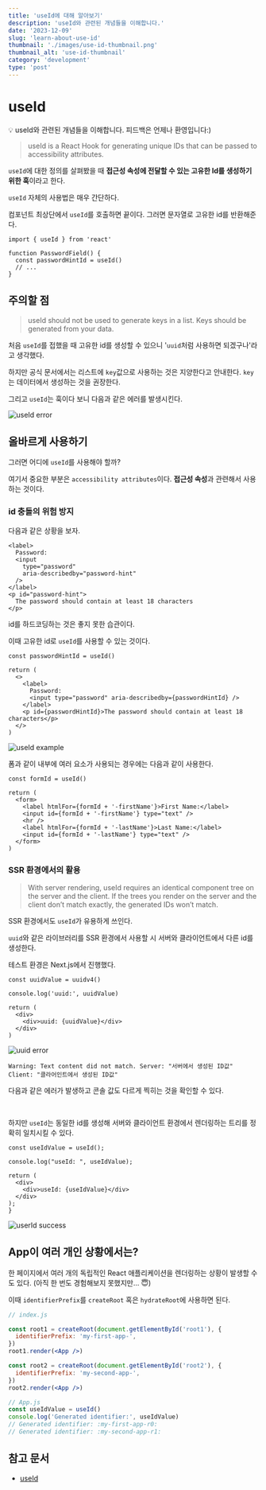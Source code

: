 ```yaml
---
title: 'useId에 대해 알아보기'
description: 'useId와 관련된 개념들을 이해합니다.'
date: '2023-12-09'
slug: 'learn-about-use-id'
thumbnail: './images/use-id-thumbnail.png'
thumbnail_alt: 'use-id-thumbnail'
category: 'development'
type: 'post'
---
```


# useId

<Callout>💡 useId와 관련된 개념들을 이해합니다. 피드백은 언제나 환영입니다:)</Callout>

> useId is a React Hook for generating unique IDs that can be passed to accessibility attributes.

`useId`에 대한 정의를 살펴봤을 때 **접근성 속성에 전달할 수 있는 고유한 Id를 생성하기 위한 훅**이라고 한다.

`useId` 자체의 사용법은 매우 간단하다.

컴포넌트 최상단에서 `useId`를 호출하면 끝이다.
그러면 문자열로 고유한 id를 반환해준다.

```tsx
import { useId } from 'react'

function PasswordField() {
  const passwordHintId = useId()
  // ...
}
```

## 주의할 점

> useId should not be used to generate keys in a list.
> Keys should be generated from your data.

처음 `useId`를 접했을 때 고유한 id를 생성할 수 있으니 '`uuid`처럼 사용하면 되겠구나'라고 생각했다.

하지만 공식 문서에서는 리스트에 `key`값으로 사용하는 것은 지양한다고 안내한다.
`key`는 데이터에서 생성하는 것을 권장한다.

그리고 `useId`는 훅이다 보니 다음과 같은 에러를 발생시킨다.

<Image
  src="https://raw.githubusercontent.com/jgjgill/blog/main/contents/development/learn-about-use-id/images/use-id-error.png"
  alt="useId error"
/>

## 올바르게 사용하기

그러면 어디에 `useId`를 사용해야 할까?

여기서 중요한 부분은 `accessibility attributes`이다.
**접근성 속성**과 관련해서 사용하는 것이다.

### id 충돌의 위험 방지

다음과 같은 상황을 보자.

```tsx
<label>
  Password:
  <input
    type="password"
    aria-describedby="password-hint"
  />
</label>
<p id="password-hint">
  The password should contain at least 18 characters
</p>
```

id를 하드코딩하는 것은 좋지 못한 습관이다.

이때 고유한 id로 `useId`를 사용할 수 있는 것이다.

```tsx
const passwordHintId = useId()

return (
  <>
    <label>
      Password:
      <input type="password" aria-describedby={passwordHintId} />
    </label>
    <p id={passwordHintId}>The password should contain at least 18 characters</p>
  </>
)
```

<Image
  src="https://raw.githubusercontent.com/jgjgill/blog/main/contents/development/learn-about-use-id/images/use-id-example.png"
  alt="useId example"
/>

폼과 같이 내부에 여러 요소가 사용되는 경우에는 다음과 같이 사용한다.

```tsx
const formId = useId()

return (
  <form>
    <label htmlFor={formId + '-firstName'}>First Name:</label>
    <input id={formId + '-firstName'} type="text" />
    <hr />
    <label htmlFor={formId + '-lastName'}>Last Name:</label>
    <input id={formId + '-lastName'} type="text" />
  </form>
)
```

### SSR 환경에서의 활용

> With server rendering, useId requires an identical component tree on the server and the client.
> If the trees you render on the server and the client don’t match exactly, the generated IDs won’t match.

SSR 환경에서도 `useId`가 유용하게 쓰인다.

`uuid`와 같은 라이브러리를 SSR 환경에서 사용할 시 서버와 클라이언트에서 다른 id를 생성한다.

테스트 환경은 Next.js에서 진행했다.

```tsx
const uuidValue = uuidv4()

console.log('uuid:', uuidValue)

return (
  <div>
    <div>uuid: {uuidValue}</div>
  </div>
)
```

<Image
  src="https://raw.githubusercontent.com/jgjgill/blog/main/contents/development/learn-about-use-id/images/uuid-error.gif"
  alt="uuid error"
/>

`Warning: Text content did not match. Server: "서버에서 생성된 ID값" Client: "클라어인트에서 생성된 ID값"`

다음과 같은 에러가 발생하고 콘솔 값도 다르게 찍히는 것을 확인할 수 있다.

<br />

하지만 `useId`는 동일한 id를 생성해 서버와 클라이언트 환경에서 렌더링하는 트리를 정확히 일치시킬 수 있다.

```tsx
const useIdValue = useId();

console.log("useId: ", useIdValue);

return (
  <div>
    <div>useId: {useIdValue}</div>
  </div>
);
}
```

<Image
  src="https://raw.githubusercontent.com/jgjgill/blog/main/contents/development/learn-about-use-id/images/use-id-success.gif"
  alt="userId success"
/>

## App이 여러 개인 상황에서는?

한 페이지에서 여러 개의 독립적인 React 애플리케이션을 렌더링하는 상황이 발생할 수도 있다.
(아직 한 번도 경험해보지 못했지만... 😇)

이때 `identifierPrefix`를 `createRoot` 혹은 `hydrateRoot`에 사용하면 된다.

```jsx
// index.js

const root1 = createRoot(document.getElementById('root1'), {
  identifierPrefix: 'my-first-app-',
})
root1.render(<App />)

const root2 = createRoot(document.getElementById('root2'), {
  identifierPrefix: 'my-second-app-',
})
root2.render(<App />)

// App.js
const useIdValue = useId()
console.log('Generated identifier:', useIdValue)
// Generated identifier: :my-first-app-r0:
// Generated identifier: :my-second-app-r1:
```

## 참고 문서

- [useId](https://react.dev/reference/react/useId)
